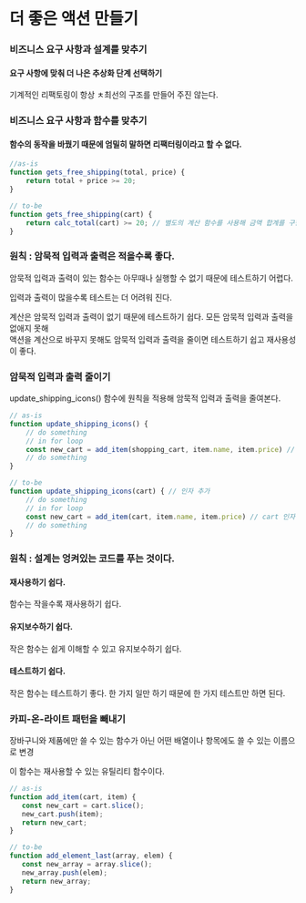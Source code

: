 # 더 좋은 액션 만들기

### 비즈니스 요구 사항과 설계를 맞추기

#### 요구 사항에 맞춰 더 나은 추상화 단계 선택하기  

기계적인 리팩토링이 항상 ㅊ최선의 구조를 만들어 주진 않는다.

### 비즈니스 요구 사항과 함수를 맞추기

#### 함수의 동작을 바꿨기 때문에 엄밀히 말하면 리팩터링이라고 할 수 없다.

```js
//as-is
function gets_free_shipping(total, price) {
    return total + price >= 20;
}

// to-be
function gets_free_shipping(cart) {
    return calc_total(cart) >= 20; // 별도의 계산 함수를 사용해 금액 합계를 구한다
}
```


### 원칙 : 암묵적 입력과 출력은 적을수록 좋다.

암묵적 입력과 출력이 있는 함수는 아무때나 실행할 수 없기 때문에 테스트하기 어렵다.  

입력과 출력이 많을수록 테스트는 더 어려워 진다.  


계산은 암묵적 입력과 출력이 없기 때문에 테스트하기 쉽다.  모든 암묵적 입력과 출력을 없애지 못해  
액션을 계산으로 바꾸지 못해도 암묵적 입력과 출력을 줄이면 테스트하기 쉽고 재사용성이 좋다.  


### 암묵적 입력과 출력 줄이기

update_shipping_icons() 함수에 원칙을 적용해 암묵적 입력과 출력을 줄여본다.


```js
// as-is
function update_shipping_icons() {
    // do something
    // in for loop
    const new_cart = add_item(shopping_cart, item.name, item.price) // shopping_cart 는 전역변수
    // do something
}

// to-be
function update_shipping_icons(cart) { // 인자 추가
    // do something
    // in for loop
    const new_cart = add_item(cart, item.name, item.price) // cart 인자 추가
    // do something
}

```


### 원칙 : 설계는 엉켜있는 코드를 푸는 것이다.

#### 재사용하기 쉽다.
함수는 작을수록 재사용하기 쉽다.

#### 유지보수하기 쉽다.
작은 함수는 쉽게 이해할 수 있고 유지보수하기 쉽다.

#### 테스트하기 쉽다.
작은 함수는 테스트하기 좋다. 한 가지 일만 하기 때문에 한 가지 테스트만 하면 된다.


### 카피-온-라이트 패턴을 빼내기
장바구니와 제품에만 쓸 수 있는 함수가 아닌 어떤 배열이나 항목에도 쓸 수 있는 이름으로 변경  

이 함수는 재사용할 수 있는 유틸리티 함수이다.



 ```js
 // as-is
 function add_item(cart, item) {
    const new_cart = cart.slice();
    new_cart.push(item);
    return new_cart;
 }

 // to-be
 function add_element_last(array, elem) {
    const new_array = array.slice();
    new_array.push(elem);
    return new_array;
 }
 ```
